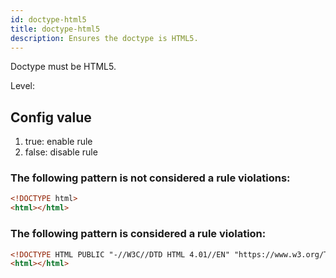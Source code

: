 ```yaml
---
id: doctype-html5
title: doctype-html5
description: Ensures the doctype is HTML5.
---
```


Doctype must be HTML5.

Level: <Badge text="Warning" variant="caution" />

## Config value

1. true: enable rule
2. false: disable rule

### The following pattern is **not** considered a rule violations:

```html
<!DOCTYPE html>
<html></html>
```

### The following pattern is considered a rule violation:

```html
<!DOCTYPE HTML PUBLIC "-//W3C//DTD HTML 4.01//EN" "https://www.w3.org/TR/html4/strict.dtd">
<html></html>
```
